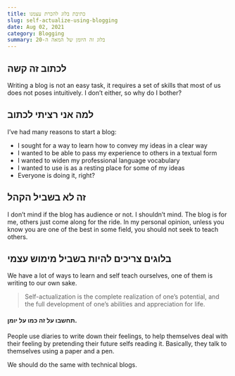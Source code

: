 ```yaml
---
title: כתיבת בלוג להכרת עצמנו
slug: self-actualize-using-blogging
date: Aug 02, 2021
category: Blogging
summary: בלוג זה היומן של המאה ה-20
---
```


## לכתוב זה קשה

Writing a blog is not an easy task, it requires a set of skills that most of us does not poses intuitively.
I don’t either, so why do I bother?

## למה אני רציתי לכתוב

I’ve had many reasons to start a blog:

-   I sought for a way to learn how to convey my ideas in a clear way
-   I wanted to be able to pass my experience to others in a textual form
-   I wanted to widen my professional language vocabulary
-   I wanted to use is as a resting place for some of my ideas
-   Everyone is doing it, right?

## זה לא בשביל הקהל

I don’t mind if the blog has audience or not. I shouldn’t mind.
The blog is for me, others just come along for the ride.
In my personal opinion, unless you know you are one of the best in some field, you should not seek to teach others.

## בלוגים צריכים להיות בשביל מימוש עצמי

We have a lot of ways to learn and self teach ourselves, one of them is writing to our own sake.

> Self-actualization is the complete realization of one’s potential, and the full development of one’s abilities and appreciation for life.

#### תחשבו על זה כמו על יומן.

People use diaries to write down their feelings, to help themselves deal with their feeling by pretending their future selfs reading it.
Basically, they talk to themselves using a paper and a pen.

We should do the same with technical blogs.
